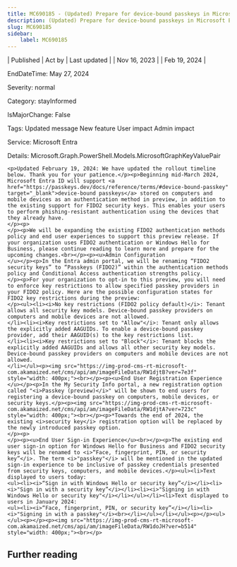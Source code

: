 ```yaml
---
title: MC690185 - (Updated) Prepare for device-bound passkeys in Microsoft Entra ID (changes to FIDO2 and Windows Hello for Business)
description: (Updated) Prepare for device-bound passkeys in Microsoft Entra ID (changes to FIDO2 and Windows Hello for Business)
slug: MC690185
sidebar:
    label: MC690185
---
```



| Published | Act by | Last updated |
| Nov 16, 2023 |  | Feb 19, 2024 |

EndDateTime: May 27, 2024

Severity: normal

Category: stayInformed

IsMajorChange: False

Tags: Updated message New feature User impact Admin impact

Service: Microsoft Entra

Details: Microsoft.Graph.PowerShell.Models.MicrosoftGraphKeyValuePair

```
<p>Updated February 19, 2024: We have updated the rollout timeline below. Thank you for your patience.</p><p>Beginning mid-March 2024, Microsoft Entra ID will support <a href="https://passkeys.dev/docs/reference/terms/#device-bound-passkey" target="_blank">device-bound passkeys</a> stored on computers and mobile devices as an authentication method in preview, in addition to the existing support for FIDO2 security keys. This enables your users to perform phishing-resistant authentication using the devices that they already have. 
</p><p>
</p><p>We will be expanding the existing FIDO2 authentication methods policy and end user experiences to support this preview release. If your organization uses FIDO2 authentication or Windows Hello for Business, please continue reading to learn more and prepare for the upcoming changes.<br></p><p><u>Admin Configuration
</u></p><p>In the Entra admin portal, we will be renaming “FIDO2 security keys” to “Passkeys (FIDO2)” within the authentication methods policy and Conditional Access authentication strengths policy.
</p><p>For your organization to opt-in to this preview, you will need to enforce key restrictions to allow specified passkey providers in your FIDO2 policy. Here are the possible configuration states for FIDO2 key restrictions during the preview:
</p><ul><li><i>No key restrictions (FIDO2 policy default)</i>: Tenant allows all security key models. Device-bound passkey providers on computers and mobile devices are not allowed.
</li><li><i>Key restrictions set to "Allow"</i>: Tenant only allows the explicitly added AAGUIDs. To enable a device-bound passkey provider, add their AAGUID(s) to the key restrictions list.
</li><li><i>Key restrictions set to "Block"</i>: Tenant blocks the explicitly added AAGUIDs and allows all other security key models. Device-bound passkey providers on computers and mobile devices are not allowed.
</li></ul><p><img src="https://img-prod-cms-rt-microsoft-com.akamaized.net/cms/api/am/imageFileData/RW1djtB?ver=7e3f" style="width: 400px;"><br></p><p><u>End User Registration Experience
</u></p><p>In the My Security Info portal, a new registration option called "<i>Passkey (preview)</i>" will be shown to end users for registering a device-bound passkey on computers, mobile devices, or security keys.</p><p><img src="https://img-prod-cms-rt-microsoft-com.akamaized.net/cms/api/am/imageFileData/RW1djtA?ver=723c" style="width: 400px;"><br></p><p>*Towards the end of 2024, the existing <i>security key</i> registration option will be replaced by the newly introduced passkey option. 
</p><p>
</p><p><u>End User Sign-in Experience</u><br></p><p>The existing end user sign-in option for Windows Hello for Business and FIDO2 security keys will be renamed to <i>“Face, fingerprint, PIN, or security key”</i>. The term <i>"passkey"</i> will be mentioned in the updated sign-in experience to be inclusive of passkey credentials presented from security keys, computers, and mobile devices.</p><ul><li>Text displayed to users today:
<ul><li><i>“Sign in with Windows Hello or security key”</i></li><li><i>"Sign in with a security key”</i></li><li><i>"Signing in with Windows Hello or security key"</i></li></ul></li><li>Text displayed to users in January 2024:
<ul><li><i>“Face, fingerprint, PIN, or security key”</i></li><li><i>"Signing in with a passkey"</i><br></li></ul></li></ul><p></p><ul></ul><p></p><p><img src="https://img-prod-cms-rt-microsoft-com.akamaized.net/cms/api/am/imageFileData/RW1doJH?ver=b514" style="width: 400px;"><br></p>
```

## Further reading
